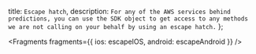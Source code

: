   title: `Escape hatch`,
  description: `For any of the AWS services behind predictions, you can use the SDK object to get access to any methods we are not calling on your behalf by using an escape hatch.`
};


<Fragments
  fragments={{
    ios: escapeIOS,
    android: escapeAndroid
  }}
/>
